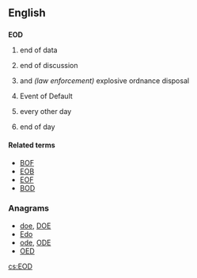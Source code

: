 ==English==

==={{initialism-old|en}}===
'''EOD'''

# {{context|computing|lang=en}} end of data
# {{context|Internet slang|lang=en}} end of discussion
# {{context|military|lang=en}} and ''(law enforcement)'' explosive ordnance disposal
# {{context|finance|legal|lang=en}} Event of Default
# {{context|medical|lang=en}} every other day
# {{context|business|lang=en}} end of day

====Related terms====
* [[BOF]]
* [[EOB]]
* [[EOF]]
* [[BOD]]

===Anagrams===
* [[doe#English|doe]], [[DOE#English|DOE]]
* [[Edo#English|Edo]]
* [[ode#English|ode]], [[ODE#English|ODE]]
* [[OED#English|OED]]

[[cs:EOD]]